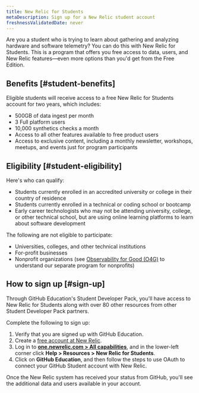 ```yaml
---
title: New Relic for Students 
metaDescription: Sign up for a New Relic student account 
freshnessValidatedDate: never
---
```


Are you a student who is trying to learn about gathering and analyzing hardware and software telemetry? You can do this with New Relic for Students. This is a program that offers you free access to data, users, and New Relic features&mdash;even more options than you'd get from the Free Edition. 

## Benefits [#student-benefits]

Eligible students will receive access to a free New Relic for Students account for two years, which includes:

* 500GB of data ingest per month
* 3 Full platform users
* 10,000 synthetics checks a month
* Access to all other features available to free product users
* Access to exclusive content, including a monthly newsletter, workshops, meetups, and events just for program participants

## Eligibility [#student-eligibility]

Here's who can qualify: 

* Students currently enrolled in an accredited university or college in their country of residence
* Students currently enrolled in a technical or coding school or bootcamp
* Early career technologists who may not be attending university, college, or other technical school, but are using online learning platforms to learn about software development

The following are not eligible to participate:

* Universities, colleges, and other technical institutions
* For-profit businesses
* Nonprofit organizations (see [Observability for Good (O4G)](/docs/accounts/accounts-billing/new-relic-one-pricing-billing/eligibility-guidelines-new-relic-nonprofit-program/) to understand our separate program for nonprofits) 

## How to sign up [#sign-up]

Through GitHub Education's Student Developer Pack, you'll have access to New Relic for Students along with over 80 other resources from other Student Developer Pack partners.

Complete the following to sign up:

1. Verify that you are signed up with GitHub Education. 
1. Create a [free account at New Relic](https://newrelic.com/signup). 
1. Log in to **[one.newrelic.com > All capabilities](https://one.newrelic.com/all-capabilities)**, and in the lower-left corner click **Help > Resources > New Relic for Students**.
1. Click on **GitHub Education**, and then follow the steps to use OAuth to connect your GitHub Student account with New Relic. 

Once the New Relic system has received your status from GitHub, you'll see the additional data and users available in your account.

